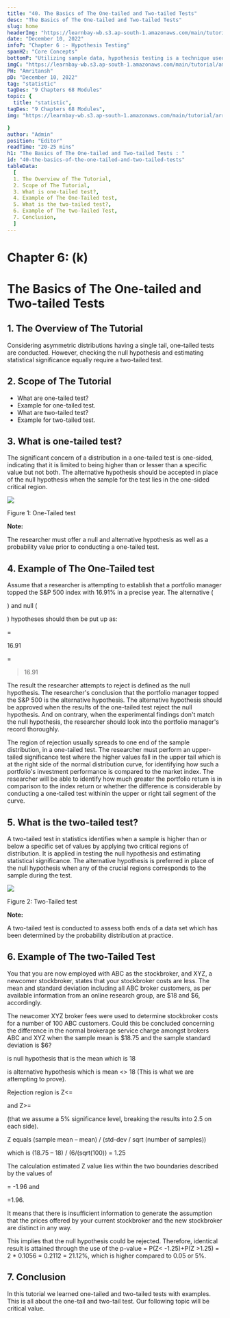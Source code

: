 ```yaml
---
title: "40. The Basics of The One-tailed and Two-tailed Tests"
desc: "The Basics of The One-tailed and Two-tailed Tests"
slug: home
headerImg: "https://learnbay-wb.s3.ap-south-1.amazonaws.com/main/tutorial/Statistics+Header.png"
date: "December 10, 2022"
infoP: "Chapter 6 :- Hypothesis Testing"
spanH2: "Core Concepts"
bottomP: "Utilizing sample data, hypothesis testing is a technique used to determine whether a hypothesis is acceptable. The test offers proof that, given the available facts, the hypothesis is feasible. A randomized sample of the population being studied is measured and examined by statistical analysts in order to test a hypothesis."
imgC: "https://learnbay-wb.s3.ap-south-1.amazonaws.com/main/tutorial/amritansh.png"
PH: "Amritansh"
pD: "December 10, 2022"
tag: "statistic"
tagDes: "9 Chapters 68 Modules"
topic: {
  title: "statistic",
tagDes: "9 Chapters 68 Modules",
img: "https://learnbay-wb.s3.ap-south-1.amazonaws.com/main/tutorial/arrow.png"

}
author: "Admin"
position: "Editor"
readTime: "20-25 mins"
h1: "The Basics of The One-tailed and Two-tailed Tests : "
id: "40-the-basics-of-the-one-tailed-and-two-tailed-tests"
tableData:
  [
  1. The Overview of The Tutorial, 
  2. Scope of The Tutorial,  
  3. What is one-tailed test?,  
  4. Example of The One-Tailed test, 
  5. What is the two-tailed test?, 
  6. Example of The two-Tailed Test,
  7. Conclusion,
  ]
---
```


# **Chapter 6: (k)**


# **The Basics of The One-tailed and Two-tailed Tests**


## 1. The Overview of The Tutorial

Considering asymmetric distributions having a single tail, one-tailed tests are conducted. However, checking the null hypothesis and estimating statistical significance equally require a two-tailed test.


## 2. Scope of The Tutorial



* What are one-tailed test?
* Example for one-tailed test.
* What are two-tailed test?
* Example for two-tailed test.


## 3. What is one-tailed test?

The significant concern of a distribution in a one-tailed test is one-sided, indicating that it is limited to being higher than or lesser than a specific value but not both. The alternative hypothesis should be accepted in place of the null hypothesis when the sample for the test lies in the one-sided critical region.


<img src="https://learnbay-wb.s3.ap-south-1.amazonaws.com/main/tutorial/statistics/Two+tailed+image.jpg"></img>



Figure 1: One-Tailed test


**Note:**

The researcher must offer a null and alternative hypothesis as well as a probability value prior to conducting a one-tailed test.


## 4. Example of The One-Tailed test

Assume that a researcher is attempting to establish that a portfolio manager topped the S&P 500 index with 16.91% in a precise year. The alternative (

) and null (

) hypotheses should then be put up as:

=

16.91

=

>16.91

The result the researcher attempts to reject is defined as the null hypothesis. The researcher's conclusion that the portfolio manager topped the S&P 500 is the alternative hypothesis. The alternative hypothesis should be approved when the results of the one-tailed test reject the null hypothesis. And on contrary, when the experimental findings don't match the null hypothesis, the researcher should look into the portfolio manager's record thoroughly.

The region of rejection usually spreads to one end of the sample distribution, in a one-tailed test. The researcher must perform an upper-tailed significance test where the higher values fall in the upper tail which is at the right side of the normal distribution curve, for identifying how such a portfolio's investment performance is compared to the market index. The researcher will be able to identify how much greater the portfolio return is in comparison to the index return or whether the difference is considerable by conducting a one-tailed test withinin the upper or right tail segment of the curve.


## 5. What is the two-tailed test?

A two-tailed test in statistics identifies when a sample is higher than or below a specific set of values by applying two critical regions of distribution. It is applied in testing the null hypothesis and estimating statistical significance. The alternative hypothesis is preferred in place of the null hypothesis when any of the crucial regions corresponds to the sample during the test.


<img src="https://learnbay-wb.s3.ap-south-1.amazonaws.com/main/tutorial/statistics/One+tailed+test.jpg"></img>



Figure 2: Two-Tailed test


**Note:**

A two-tailed test is conducted to assess both ends of a data set which has been determined by the probability distribution at practice.


## 6. Example of The two-Tailed Test

You that you are now employed with ABC as the stockbroker, and XYZ, a newcomer stockbroker, states that your stockbroker costs are less. The mean and standard deviation including all ABC broker customers, as per available information from an online research group, are $18 and $6, accordingly.

The newcomer XYZ broker fees were used to determine stockbroker costs for a number of 100 ABC customers. Could this be concluded concerning the difference in the normal brokerage service charge amongst brokers ABC and XYZ when the sample mean is $18.75 and the sample standard deviation is $6?


 is null hypothesis that is the mean which is 18

 is alternative hypothesis which is mean &lt;> 18 (This is what we are attempting to prove).

Rejection region is Z&lt;= 

 and Z>= 

 (that we assume a 5% significance level, breaking the results into 2.5 on each side).

Z equals (sample mean – mean) / (std-dev / sqrt (number of samples)) 

which is (18.75 – 18) / (6/(sqrt(100)) = 1.25

The calculation estimated Z value lies within the two boundaries described by the values of  

= -1.96 and 

=1.96.

It means that there is insufficient information to generate the assumption that the prices offered by your current stockbroker and the new stockbroker are distinct in any way. 

This implies that the null hypothesis could be rejected. Therefore, identical result is attained through the use of the p-value = P(Z&lt; -1.25)+P(Z >1.25) = 2 * 0.1056 = 0.2112 = 21.12%, which is higher compared to 0.05 or 5%.


## 7. Conclusion

In this tutorial we learned one-tailed and two-tailed tests with examples. This is all about the one-tail and two-tail test. Our following topic will be critical value.